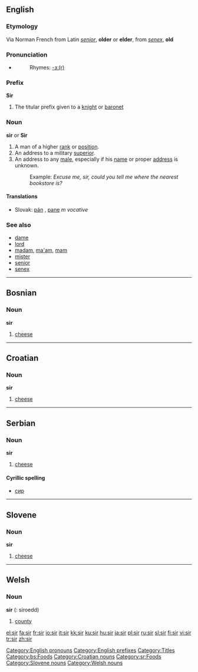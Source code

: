 {{see|Sir|sır}}
==English==

===Etymology===
Via Norman French from Latin ''[[senior]]'', '''older''' or '''elder''', from ''[[senex]]'', '''old'''

===Pronunciation===
* {{audio|en-us-sir.ogg|Audio (US)}}
*:Rhymes: [[Rhymes:English:-ɜː(r)|-ɜː(r)]]

===Prefix===
'''Sir'''

# {{italbrac|British}} The titular prefix given to a [[knight]] or [[baronet]]

===Noun===
'''sir''' or '''Sir'''

# A man of a higher [[rank]] or [[position]].
# An address to a military [[superior]].
# An address to any [[male]], especially if his [[name]] or proper [[address]] is unknown.
#: Example: ''Excuse me, sir, could you tell me where the nearest bookstore is?''

====Translations====
*Slovak: [[pán]] {{m}}, [[pane]] ''m vocative''

===See also===
*[[dame]]
*[[lord]]
*[[madam]], [[ma'am]], [[mam]]
*[[mister]]
*[[senior]]
*[[senex]]

----

==Bosnian==

===Noun===
'''sir''' {{m}}

# [[cheese]]

----

==Croatian==

===Noun===
'''sir''' {{m}}

# [[cheese]]

----

==Serbian==

===Noun===
'''sir''' {{m}}

# [[cheese]]

====Cyrillic spelling====
*[[сир#Serbian|сир]]

----

==Slovene==

===Noun===
'''sir''' {{m}}

# [[cheese]]

----

==Welsh==

===Noun===
'''sir''' {{f}} ({{p}}: siroedd)

# [[county]]

[[Category:English pronouns]]
[[Category:English prefixes]]
[[Category:Titles]]
[[Category:bs:Foods]]
[[Category:Croatian nouns]]
[[Category:sr:Foods]]
[[Category:Slovene nouns]]
[[Category:Welsh nouns]]

[[el:sir]]
[[fa:sir]]
[[fr:sir]]
[[io:sir]]
[[it:sir]]
[[kk:sir]]
[[ku:sir]]
[[hu:sir]]
[[ja:sir]]
[[pl:sir]]
[[ru:sir]]
[[sl:sir]]
[[fi:sir]]
[[vi:sir]]
[[tr:sir]]
[[zh:sir]]